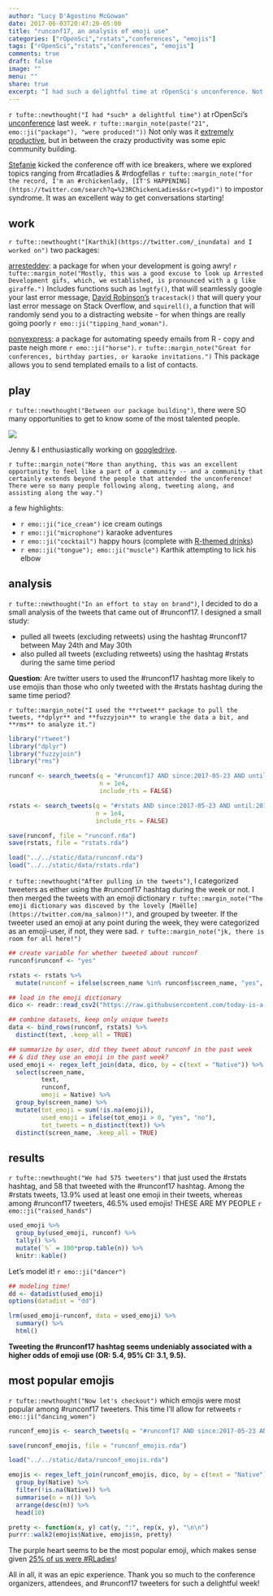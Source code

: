 ```yaml
---
author: "Lucy D'Agostino McGowan"
date: 2017-06-03T20:47:20-05:00
title: "runconf17, an analysis of emoji use"
categories: ["rOpenSci","rstats","conferences", "emojis"]
tags: ["rOpenSci","rstats","conferences", "emojis"]
comments: true
draft: false
image: ""
menu: ""
share: true
excerpt: "I had such a delightful time at rOpenSci's unconference. Not only was it extremely productive (21 packages were produced!), but in between the crazy productivity was some epic community building."
---
```


`r tufte::newthought("I had *such* a delightful time")` at rOpenSci's [unconference](http://unconf17.ropensci.org) last week. 
`r tufte::margin_note(paste("21", emo::ji("package"), "were produced!"))`
Not only was it [extremely productive](https://ropenscilabs.github.io/runconf17-projects/), but in between the crazy productivity was some epic community building.

[Stefanie](https://twitter.com/StefanieButland) kicked the conference off with ice breakers, where we explored topics ranging from #rcatladies & #rdogfellas `r tufte::margin_note("for the record, I'm an #rchickenlady, [IT'S HAPPENING](https://twitter.com/search?q=%23RChickenLadies&src=typd)")` to impostor syndrome. It was an excellent way to get conversations starting!

## work
`r tufte::newthought("[Karthik](https://twitter.com/_inundata) and I worked on")` two packages:

[arresteddev](https://github.com/ropenscilabs/arresteddev): a package for when your development is going awry! `r tufte::margin_note("Mostly, this was a good excuse to look up Arrested Development gifs, which, we established, is pronounced with a g like giraffe.")` Includes functions such as `lmgtfy()`, that will seamlessly google your last error message, [David Robinson's](https://twitter.com/drob) `tracestack()` that will query your last error message on Stack Overflow, and `squirell()`, a function that will randomly send you to a distracting website - for when things are really going poorly `r emo::ji("tipping_hand_woman")`. 

[ponyexpress](https://github.com/ropenscilabs/ponyexpress): a package for automating speedy emails from R - copy and paste neigh more `r emo::ji("horse")`. `r tufte::margin_note("Great for conferences, birthday parties, or karaoke invitations.")` This package allows you to send templated emails to a list of contacts. 

## play
`r tufte::newthought("Between our package building")`, there were SO many opportunities to get to know some of the most talented people.

![](https://github.com/LFOD/real-blog/raw/master/static/images/jenny_lucy.jpg) 

Jenny & I enthusiastically working on [googledrive](https://github.com/tidyverse/googledrive).

`r tufte::margin_note("More than anything, this was an excellent opportunity to feel like a part of a community -- and a community that certainly extends beyond the people that attended the unconference! There were so many people following along, tweeting along, and assisting along the way.")`

a few highlights: 

* `r emo::ji("ice_cream")` ice cream outings
* `r emo::ji("microphone")` karaoke adventures  
* `r emo::ji("cocktail")` happy hours (complete with [R-themed drinks](https://twitter.com/revodavid/status/867901254466506752))
* `r emo::ji("tongue"); emo::ji("muscle")` Karthik attempting to lick his elbow

## analysis 

`r tufte::newthought("In an effort to stay on brand")`, I decided to do a small analysis of the tweets that came out of #runconf17. I designed a small study:

* pulled all tweets (excluding retweets) using the hashtag #runconf17 between May 24th and May 30th
* also pulled all tweets (excluding retweets) using the hashtag #rstats during the same time period

**Question**: Are twitter users to used the #runconf17 hashtag more likely to use emojis than those who only tweeted with the #rstats hashtag during the same time period?


`r tufte::margin_note("I used the **rtweet** package to pull the tweets, **dplyr** and **fuzzyjoin** to wrangle the data a bit, and **rms** to analyze it.")`

```r
library("rtweet")
library("dplyr")
library("fuzzyjoin")
library("rms")
```


```r
runconf <- search_tweets(q = "#runconf17 AND since:2017-05-23 AND until:2017-05-31",
                         n = 1e4, 
                         include_rts = FALSE)

rstats <- search_tweets(q = "#rstats AND since:2017-05-23 AND until:2017-05-31",
                        n = 1e4,
                        include_rts = FALSE)
```


```r
save(runconf, file = "runconf.rda")
save(rstats, file = "rstats.rda")
```

```r
load("../../static/data/runconf.rda")
load("../../static/data/rstats.rda")
```

`r tufte::newthought("After pulling in the tweets")`, I categorized tweeters as either using the #runconf17 hashtag during the week or not. I then merged the tweets with an emoji dictionary `r tufte::margin_note("The emoji dictionary was discoved by the lovely [Maëlle](https://twitter.com/ma_salmon)!")`, and grouped by tweeter. If the tweeter used an emoji at any point during the week, they were categorized as an emoji-user, if not, they were sad. `r tufte::margin_note("jk, there is room for all here!")`

```r
## create variable for whether tweeted about runconf
runconf$runconf <- "yes"

rstats <- rstats %>%
  mutate(runconf = ifelse(screen_name %in% runconf$screen_name, "yes", "no"))

## load in the emoji dictionary
dico <- readr::read_csv2("https://raw.githubusercontent.com/today-is-a-good-day/emojis/master/emDict.csv")

## combine datasets, keep only unique tweets
data <- bind_rows(runconf, rstats) %>%
  distinct(text, .keep_all = TRUE)

## summarize by user, did they tweet about runconf in the past week 
## & did they use an emoji in the past week?
used_emoji <- regex_left_join(data, dico, by = c(text = "Native")) %>%
  select(screen_name, 
         text,
         runconf,
         emoji = Native) %>%
  group_by(screen_name) %>%
  mutate(tot_emoji = sum(!is.na(emoji)),
         used_emoji = ifelse(tot_emoji > 0, "yes", "no"),
         tot_tweets = n_distinct(text)) %>%
  distinct(screen_name, .keep_all = TRUE)
```

## results
`r tufte::newthought("We had 575 tweeters")` that just used the #rstats hashtag, and 58 that tweeted with the #runconf17 hashtag. Among the #rstats tweets, 13.9% used at least one emoji in their tweets, whereas among #runconf17 tweeters, 46.5% used emojis! THESE ARE MY PEOPLE `r emo::ji("raised_hands")`

```r
used_emoji %>%
  group_by(used_emoji, runconf) %>%
  tally() %>%
  mutate(`%` = 100*prop.table(n)) %>%
  knitr::kable()
```

Let's model it! `r emo::ji("dancer")`

```r
## modeling time!
dd <- datadist(used_emoji)
options(datadist = "dd")

lrm(used_emoji~runconf, data = used_emoji) %>%
  summary() %>%
  html()
```

**Tweeting the #runconf17 hashtag seems undeniably associated with a higher odds of emoji use (OR: 5.4, 95% CI: 3.1, 9.5).**

## most popular emojis

`r tufte::newthought("Now let's checkout")` which emojis were most popular among #runconf17 tweeters. This time I'll allow for retweets `r emo::ji("dancing_women")`

```r
runconf_emojis <- search_tweets(q = "#runconf17 AND since:2017-05-23 AND until:2017-05-31", n = 1e4)
```

```r
save(runconf_emojis, file = "runconf_emojis.rda")
```

```r
load("../../static/data/runconf_emojis.rda")
```

```r
emojis <- regex_left_join(runconf_emojis, dico, by = c(text = "Native")) %>%
  group_by(Native) %>%
  filter(!is.na(Native)) %>%
  summarise(n = n()) %>%
  arrange(desc(n)) %>%
  head(10)
```


```r
pretty <- function(x, y) cat(y, ":", rep(x, y), "\n\n")
purrr::walk2(emojis$Native, emojis$n, pretty)
```

The purple heart seems to be the most popular emoji, which makes sense given [25% of us were #RLadies](https://twitter.com/nistara_r/status/867974699044687872)! 

All in all, it was an epic experience. Thank you so much to the conference organizers, attendees, and #runconf17 tweeters for such a delightful week!